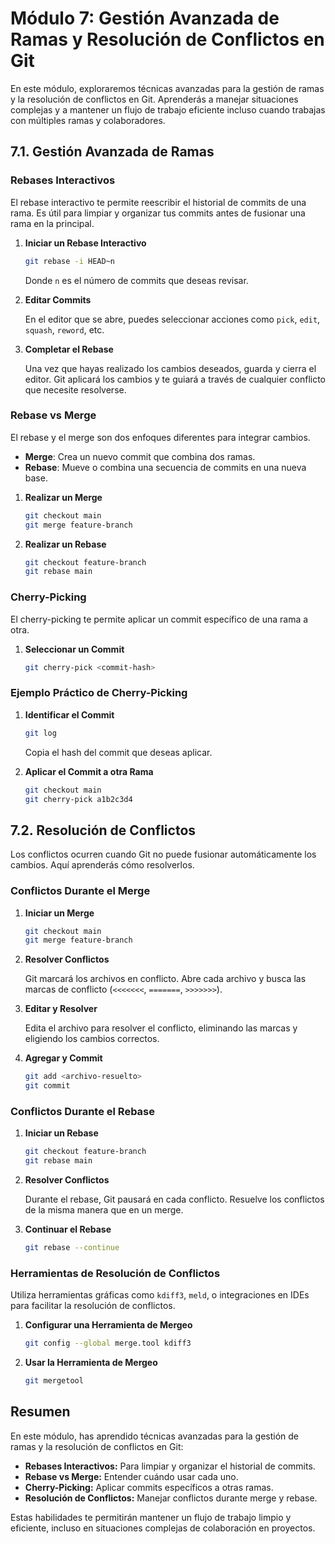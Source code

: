 # Módulo 7: Gestión Avanzada de Ramas y Resolución de Conflictos en Git

En este módulo, exploraremos técnicas avanzadas para la gestión de ramas y la resolución de conflictos en Git. Aprenderás a manejar situaciones complejas y a mantener un flujo de trabajo eficiente incluso cuando trabajas con múltiples ramas y colaboradores.

## 7.1. Gestión Avanzada de Ramas

### Rebases Interactivos

El rebase interactivo te permite reescribir el historial de commits de una rama. Es útil para limpiar y organizar tus commits antes de fusionar una rama en la principal.

1. **Iniciar un Rebase Interactivo**

   ```bash
   git rebase -i HEAD~n
   ```

   Donde `n` es el número de commits que deseas revisar.

2. **Editar Commits**

   En el editor que se abre, puedes seleccionar acciones como `pick`, `edit`, `squash`, `reword`, etc.

3. **Completar el Rebase**

   Una vez que hayas realizado los cambios deseados, guarda y cierra el editor. Git aplicará los cambios y te guiará a través de cualquier conflicto que necesite resolverse.

### Rebase vs Merge

El rebase y el merge son dos enfoques diferentes para integrar cambios. 

- **Merge**: Crea un nuevo commit que combina dos ramas.
- **Rebase**: Mueve o combina una secuencia de commits en una nueva base.

1. **Realizar un Merge**

   ```bash
   git checkout main
   git merge feature-branch
   ```

2. **Realizar un Rebase**

   ```bash
   git checkout feature-branch
   git rebase main
   ```

### Cherry-Picking

El cherry-picking te permite aplicar un commit específico de una rama a otra.

1. **Seleccionar un Commit**

   ```bash
   git cherry-pick <commit-hash>
   ```

### Ejemplo Práctico de Cherry-Picking

1. **Identificar el Commit**

   ```bash
   git log
   ```

   Copia el hash del commit que deseas aplicar.

2. **Aplicar el Commit a otra Rama**

   ```bash
   git checkout main
   git cherry-pick a1b2c3d4
   ```

## 7.2. Resolución de Conflictos

Los conflictos ocurren cuando Git no puede fusionar automáticamente los cambios. Aquí aprenderás cómo resolverlos.

### Conflictos Durante el Merge

1. **Iniciar un Merge**

   ```bash
   git checkout main
   git merge feature-branch
   ```

2. **Resolver Conflictos**

   Git marcará los archivos en conflicto. Abre cada archivo y busca las marcas de conflicto (`<<<<<<<`, `=======`, `>>>>>>>`).

3. **Editar y Resolver**

   Edita el archivo para resolver el conflicto, eliminando las marcas y eligiendo los cambios correctos.

4. **Agregar y Commit**

   ```bash
   git add <archivo-resuelto>
   git commit
   ```

### Conflictos Durante el Rebase

1. **Iniciar un Rebase**

   ```bash
   git checkout feature-branch
   git rebase main
   ```

2. **Resolver Conflictos**

   Durante el rebase, Git pausará en cada conflicto. Resuelve los conflictos de la misma manera que en un merge.

3. **Continuar el Rebase**

   ```bash
   git rebase --continue
   ```

### Herramientas de Resolución de Conflictos

Utiliza herramientas gráficas como `kdiff3`, `meld`, o integraciones en IDEs para facilitar la resolución de conflictos.

1. **Configurar una Herramienta de Mergeo**

   ```bash
   git config --global merge.tool kdiff3
   ```

2. **Usar la Herramienta de Mergeo**

   ```bash
   git mergetool
   ```

## Resumen

En este módulo, has aprendido técnicas avanzadas para la gestión de ramas y la resolución de conflictos en Git:

- **Rebases Interactivos:** Para limpiar y organizar el historial de commits.
- **Rebase vs Merge:** Entender cuándo usar cada uno.
- **Cherry-Picking:** Aplicar commits específicos a otras ramas.
- **Resolución de Conflictos:** Manejar conflictos durante merge y rebase.

Estas habilidades te permitirán mantener un flujo de trabajo limpio y eficiente, incluso en situaciones complejas de colaboración en proyectos.